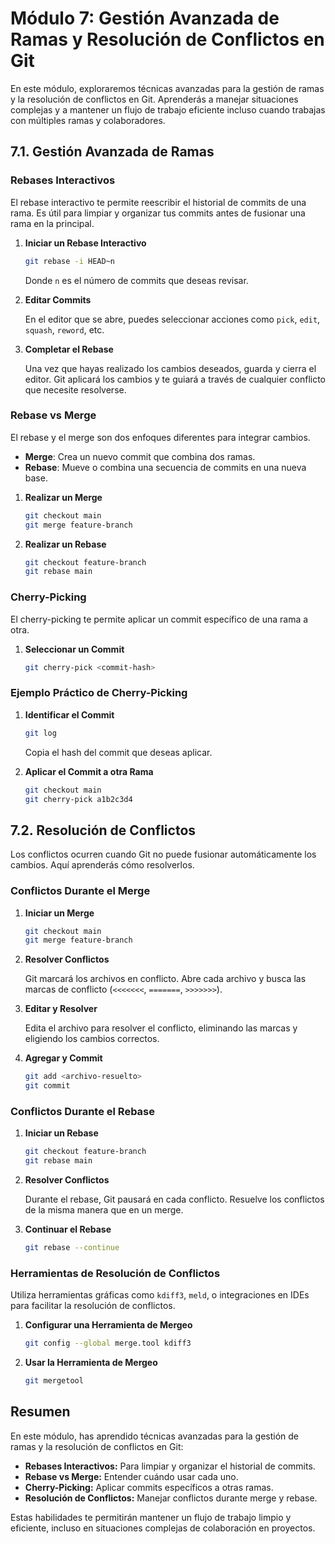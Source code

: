 # Módulo 7: Gestión Avanzada de Ramas y Resolución de Conflictos en Git

En este módulo, exploraremos técnicas avanzadas para la gestión de ramas y la resolución de conflictos en Git. Aprenderás a manejar situaciones complejas y a mantener un flujo de trabajo eficiente incluso cuando trabajas con múltiples ramas y colaboradores.

## 7.1. Gestión Avanzada de Ramas

### Rebases Interactivos

El rebase interactivo te permite reescribir el historial de commits de una rama. Es útil para limpiar y organizar tus commits antes de fusionar una rama en la principal.

1. **Iniciar un Rebase Interactivo**

   ```bash
   git rebase -i HEAD~n
   ```

   Donde `n` es el número de commits que deseas revisar.

2. **Editar Commits**

   En el editor que se abre, puedes seleccionar acciones como `pick`, `edit`, `squash`, `reword`, etc.

3. **Completar el Rebase**

   Una vez que hayas realizado los cambios deseados, guarda y cierra el editor. Git aplicará los cambios y te guiará a través de cualquier conflicto que necesite resolverse.

### Rebase vs Merge

El rebase y el merge son dos enfoques diferentes para integrar cambios. 

- **Merge**: Crea un nuevo commit que combina dos ramas.
- **Rebase**: Mueve o combina una secuencia de commits en una nueva base.

1. **Realizar un Merge**

   ```bash
   git checkout main
   git merge feature-branch
   ```

2. **Realizar un Rebase**

   ```bash
   git checkout feature-branch
   git rebase main
   ```

### Cherry-Picking

El cherry-picking te permite aplicar un commit específico de una rama a otra.

1. **Seleccionar un Commit**

   ```bash
   git cherry-pick <commit-hash>
   ```

### Ejemplo Práctico de Cherry-Picking

1. **Identificar el Commit**

   ```bash
   git log
   ```

   Copia el hash del commit que deseas aplicar.

2. **Aplicar el Commit a otra Rama**

   ```bash
   git checkout main
   git cherry-pick a1b2c3d4
   ```

## 7.2. Resolución de Conflictos

Los conflictos ocurren cuando Git no puede fusionar automáticamente los cambios. Aquí aprenderás cómo resolverlos.

### Conflictos Durante el Merge

1. **Iniciar un Merge**

   ```bash
   git checkout main
   git merge feature-branch
   ```

2. **Resolver Conflictos**

   Git marcará los archivos en conflicto. Abre cada archivo y busca las marcas de conflicto (`<<<<<<<`, `=======`, `>>>>>>>`).

3. **Editar y Resolver**

   Edita el archivo para resolver el conflicto, eliminando las marcas y eligiendo los cambios correctos.

4. **Agregar y Commit**

   ```bash
   git add <archivo-resuelto>
   git commit
   ```

### Conflictos Durante el Rebase

1. **Iniciar un Rebase**

   ```bash
   git checkout feature-branch
   git rebase main
   ```

2. **Resolver Conflictos**

   Durante el rebase, Git pausará en cada conflicto. Resuelve los conflictos de la misma manera que en un merge.

3. **Continuar el Rebase**

   ```bash
   git rebase --continue
   ```

### Herramientas de Resolución de Conflictos

Utiliza herramientas gráficas como `kdiff3`, `meld`, o integraciones en IDEs para facilitar la resolución de conflictos.

1. **Configurar una Herramienta de Mergeo**

   ```bash
   git config --global merge.tool kdiff3
   ```

2. **Usar la Herramienta de Mergeo**

   ```bash
   git mergetool
   ```

## Resumen

En este módulo, has aprendido técnicas avanzadas para la gestión de ramas y la resolución de conflictos en Git:

- **Rebases Interactivos:** Para limpiar y organizar el historial de commits.
- **Rebase vs Merge:** Entender cuándo usar cada uno.
- **Cherry-Picking:** Aplicar commits específicos a otras ramas.
- **Resolución de Conflictos:** Manejar conflictos durante merge y rebase.

Estas habilidades te permitirán mantener un flujo de trabajo limpio y eficiente, incluso en situaciones complejas de colaboración en proyectos.